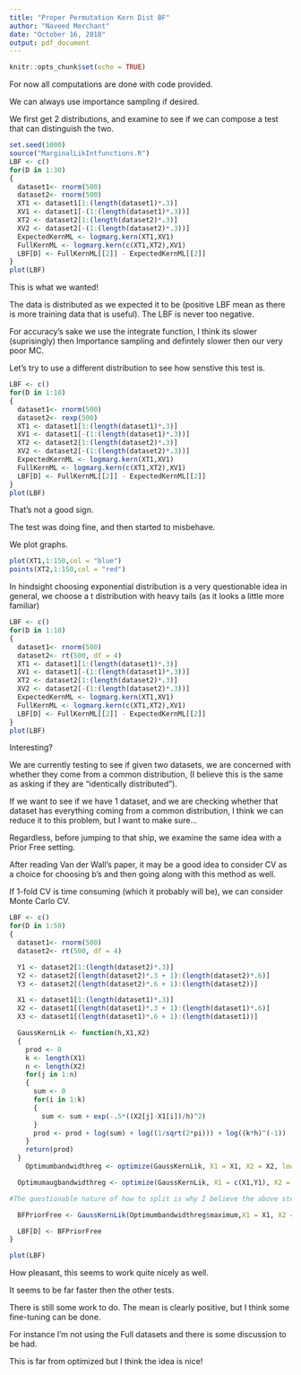 ```yaml
---
title: "Proper Permutation Kern Dist BF"
author: "Naveed Merchant"
date: "October 16, 2018"
output: pdf_document
---
```


```r
knitr::opts_chunk$set(echo = TRUE)
```
For now all computations are done with code provided.

We can always use importance sampling if desired.

We first get 2 distributions, and examine to see if we can compose a test that can distinguish the two.

```r

set.seed(1000)
source("MarginalLikIntfunctions.R")
LBF <- c()
for(D in 1:30)
{
  dataset1<- rnorm(500)
  dataset2<- rnorm(500)
  XT1 <- dataset1[1:(length(dataset1)*.3)]
  XV1 <- dataset1[-(1:(length(dataset1)*.3))]
  XT2 <- dataset2[1:(length(dataset2)*.3)]
  XV2 <- dataset2[-(1:(length(dataset2)*.3))]
  ExpectedKernML <- logmarg.kern(XT1,XV1) 
  FullKernML <- logmarg.kern(c(XT1,XT2),XV1)
  LBF[D] <- FullKernML[[2]] - ExpectedKernML[[2]]
}
plot(LBF)
```

This is what we wanted!

The data is distributed as we expected it to be (positive LBF mean as there is more training data that is useful). The LBF is never too negative.


For accuracy's sake we use the integrate function, I think its slower (suprisingly) then Importance sampling and defintely slower then our very poor MC.

Let's try to use a different distribution to see how senstive this test is.
```r
LBF <- c()
for(D in 1:10)
{
  dataset1<- rnorm(500)
  dataset2<- rexp(500)
  XT1 <- dataset1[1:(length(dataset1)*.3)]
  XV1 <- dataset1[-(1:(length(dataset1)*.3))]
  XT2 <- dataset2[1:(length(dataset2)*.3)]
  XV2 <- dataset2[-(1:(length(dataset2)*.3))]
  ExpectedKernML <- logmarg.kern(XT1,XV1) 
  FullKernML <- logmarg.kern(c(XT1,XT2),XV1)
  LBF[D] <- FullKernML[[2]] - ExpectedKernML[[2]]
}
plot(LBF)
```
That's not a good sign.

The test was doing fine, and then started to misbehave.

We plot graphs.


```r
plot(XT1,1:150,col = "blue")
points(XT2,1:150,col = "red")

```


In hindsight choosing exponential distribution is a very questionable idea in general, we choose a t distribution with heavy tails (as it looks a little more familiar)

```r
LBF <- c()
for(D in 1:10)
{
  dataset1<- rnorm(500)
  dataset2<- rt(500, df = 4)
  XT1 <- dataset1[1:(length(dataset1)*.3)]
  XV1 <- dataset1[-(1:(length(dataset1)*.3))]
  XT2 <- dataset2[1:(length(dataset2)*.3)]
  XV2 <- dataset2[-(1:(length(dataset2)*.3))]
  ExpectedKernML <- logmarg.kern(XT1,XV1) 
  FullKernML <- logmarg.kern(c(XT1,XT2),XV1)
  LBF[D] <- FullKernML[[2]] - ExpectedKernML[[2]]
}
plot(LBF)

```
Interesting?

We are currently testing to see if given two datasets, we are concerned with whether they come from a common distribution, (I believe this is the same as asking if they are "identically distributed").

If we want to see if we have 1 dataset, and we are checking whether that dataset has everything coming from a common distribution, I think we can reduce it to this problem, but I want to make sure...

Regardless, before jumping to that ship, we examine the same idea with a Prior Free setting.

After reading Van der Wall's paper, it may be a good idea to consider CV as a choice for choosing b's and then going along with this method as well. 

If 1-fold CV is time consuming (which it probably will be), we can consider Monte Carlo CV.

```r
LBF <- c()
for(D in 1:50)
{
  dataset1<- rnorm(500)
  dataset2<- rt(500, df = 4)

  Y1 <- dataset2[1:(length(dataset2)*.3)]
  Y2 <- dataset2[(length(dataset2)*.3 + 1):(length(dataset2)*.6)]
  Y3 <- dataset2[(length(dataset2)*.6 + 1):(length(dataset2))]

  X1 <- dataset1[1:(length(dataset1)*.3)]
  X2 <- dataset1[(length(dataset1)*.3 + 1):(length(dataset1)*.6)]
  X3 <- dataset1[(length(dataset1)*.6 + 1):(length(dataset1))]

  GaussKernLik <- function(h,X1,X2) 
  {
    prod <- 0
    k <- length(X1)
    n <- length(X2)
    for(j in 1:n)
    {
      sum <- 0
      for(i in 1:k)
      {
        sum <- sum + exp(-.5*((X2[j]-X1[i])/h)^2)
      }
      prod <- prod + log(sum) + log((1/sqrt(2*pi))) + log((k*h)^(-1))
    }
    return(prod)  
  }
    Optimumbandwidthreg <- optimize(GaussKernLik, X1 = X1, X2 = X2, lower = .00001, upper = 5, maximum = TRUE, tol = .001)

  Optimumaugbandwidthreg <- optimize(GaussKernLik, X1 = c(X1,Y1), X2 = c(X2,Y2), lower = .00001, upper = 5, maximum = TRUE, tol = .001)

#The questionable nature of how to split is why I believe the above step could be improved

  BFPriorFree <- GaussKernLik(Optimumbandwidthreg$maximum,X1 = X1, X2 = X3) - GaussKernLik(Optimumaugbandwidthreg$maximum,X1 = c(X1,Y1), X2 = X3)

  LBF[D] <- BFPriorFree
}

plot(LBF)


```

How pleasant, this seems to work quite nicely as well.

It seems to be far faster then the other tests.

There is still some work to do. The mean is clearly positive, but I think some fine-tuning can be done.

For instance I'm not using the Full datasets and there is some discussion to be had.

This is far from optimized but I think the idea is nice!